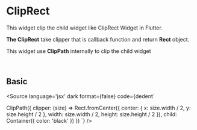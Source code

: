 
<Meta of={Stories} />

# ClipRect

This widget clip the child widget like ClipRect Widget in Flutter.

<b>The ClipRect</b> take clipper that is callback function and return <b>Rect</b> object.

This widget use <b>ClipPath</b> internally to clip the child widget

<br />

## Basic

<Source
  language='jsx'
  dark
  format={false}
  code={dedent`

  ClipPath({
    clipper: (size) => 
      Rect.fromCenter({
        center: { x: size.width / 2, y: size.height / 2 },
        width: size.width / 2,
        height: size.height / 2
      }),
    child: Container({
      color: 'black'
    })
  })
`}
/>

<Story of={Stories.Basic} />